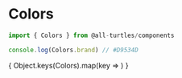 
<Meta title='Components|Colors' />

# Colors

```js
import { Colors } from @all-turtles/components

console.log(Colors.brand) // #D9534D
```

<ColorPalette>
  { Object.keys(Colors).map(key => <ColorItem title={key} colors={[Colors[key]]} />) }
</ColorPalette>

